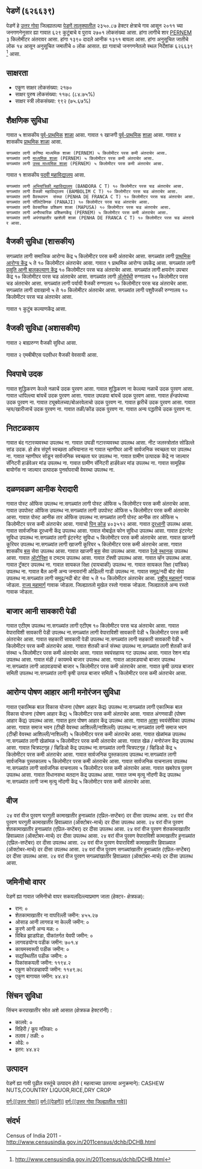{{माहितीचौकट भारतीय न्यायक्षेत्र
|प्रकार = गाव
|जनगणना २०११_स्थलनिर्देशांक=६२६६३९
|स्थानिक_नाव=पेडणें
|तालुका_नाव=पेडणें
|जिल्हा_नाव=उत्तर गोवा
|राज्य_नाव=गोंय
|विभाग=
|जिल्हा=[[उत्तर गोवा]]
|तालुका_नावे=[[पेडणें]]
|जवळचे_शहर=[[PERNEM]]
|अक्षांश=                                     
|रेखांश=                                                                                                                                               
|शोधक_स्थान=right
|क्षेत्रफळ_एकूण=२३.५१
|समुद्र सपाटीपासून उंची=
|लोकसंख्या_एकूण=२७०१                                                                                                                                                                                                                       
|लोकसंख्या_वर्ष=२०११
|लोकसंख्या_घनता=११४
|लोकसंख्या_पुरुष=१३९०
|लोकसंख्या_स्त्री=१३११
|लिंग_गुणोत्तर=९४३
|अधिकृत_भाषा=[[कोंकणी, मराठी]]
}}                                                                                                                                                                                                                                                                                                                                                                                                                                                                                                                                                                                                                                                                                                                                                                                                                                                                                                                                                                                                                                                                                                                                                                                                                                                                                                                                                                                                                                            

== पेडणें (६२६६३९) ==
      
पेडणें हे [[उत्तर गोवा जिल्हा  | उत्तर गोवा]] जिल्ह्यातल्या [[पेडणें | पेडणें तालुक्यातील]] २३५०.८७ हेक्टर क्षेत्राचे गाव आसून २०११ च्या जनगणनेनुसार ह्या गावात ६२९ कुटुंबाचे व पुराय २७०१ लोकसंख्या आसा. हांगा लागीचे शार [[PERNEM]] ३ किलोमीटर अंतरावर आसा. हांगा १३९० दादले आनीक १३११ बायला आसा. हांगा अनुसूचित जातीचे लोक १४ आसून अनुसूचित जमातीचे ० लोक आसात. ह्या गावाचो जनगणनेतलो स्थल निर्देशांक ६२६६३९  <ref>http://www.censusindia.gov.in/2011census/dchb/DCHB.html</ref> आसा.


== साक्षरता ==  
* एकूण  साक्षर  लोकसंख्या: २१७०
* साक्षर पुरुष लोकसंख्या: ११७८ (८४.७५%)
* साक्षर स्त्री लोकसंख्या: ९९२ (७५.६७%)


== शैक्षणिक सुविधा ==  
गावात ५ शासकीय [[पूर्व प्राथमिक शिक्षण|पूर्व-प्राथमिक]] [[शाळा]] आसा. ﻿गावात १ खाजगी [[पूर्व प्राथमिक शिक्षण|पूर्व-प्राथमिक]] [[शाळा]] आसा.
गावात ४ शासकीय [[प्राथमिक शाळा]] आसा. 
 सगळ्यांत लागी कनिष्ठ माध्यमिक शाळा (PERNEM) ५ किलोमीटर परस कमी अंतराचेर आसा.
 सगळ्यांत लागी [[माध्यमिक शाळा]] (PERNEM) ५ किलोमीटर परस कमी अंतराचेर आसा.
 सगळ्यांत लागी [[उच्च माध्यमिक शिक्षण|उच्च माध्यमिक शाळा]] (PERNEM) ५ किलोमीटर परस कमी अंतराचेर आसा.
﻿गावात १ शासकीय [[महाविद्यालय|पदवी महाविद्यालय]] आसा. 
 सगळ्यांत लागी [[अभियांत्रिकी|अभियांत्रिकी महाविद्यालय]] (BANDORA C T) १० किलोमीटर परस चड अंतराचेर आसा.
 सगळ्यांत लागी वैजकी महाविद्यालय (BAMBOLIM C T) १० किलोमीटर परस चड अंतराचेर आसा.
 सगळ्यांत लागी वैवस्थापन  संस्था (PENHA DE FRANCA C T) १० किलोमीटर परस चड अंतराचेर आसा.
 सगळ्यांत लागी पॉलिटेक्निक (PANAJI) १० किलोमीटर परस चड अंतराचेर आसा.
 सगळ्यांत लागी वेवसायिक प्रशिक्षण शाळा (MAPUSA) १० किलोमीटर परस चड अंतराचेर आसा.
 सगळ्यांत लागी अनौपचारिक प्रशिक्षणकेंद्र (PERNEM) ५ किलोमीटर परस कमी अंतराचेर आसा.
 सगळ्यांत लागी अपंगांखातीर खाशेली शाळा (PENHA DE FRANCA C T) १० किलोमीटर परस चड अंतराचेर आसा.
 


== वैजकी सुविधा (शासकीय) ==
सगळ्यांत लागी समाजिक आरोग्य केंद्र ५ किलोमीटर परस कमी अंतराचेर आसा.
सगळ्यांत लागी [[प्राथमिक आरोग्य केंद्र]] ५ ते १० किलोमीटर अंतराचेर आसा.
﻿गावात १ प्राथमिक आरोग्य उपकेंद्र आसा.
सगळ्यांत लागी [[प्रसूती| प्रसूति आनी बालकल्याण केंद्र]] १० किलोमीटर परस चड अंतराचेर आसा.
सगळ्यांत लागी क्षयरोग उपचार केंद्र १० किलोमीटर परस चड अंतराचेर आसा.
सगळ्यांत लागी [[अॅलोपॅथी|अ‍ॅलोपॅथी]] रुग्णालय १० किलोमीटर परस चड अंतराचेर आसा.
सगळ्यांत लागी पर्यायी वैजकी रुग्णालय १० किलोमीटर परस चड अंतराचेर आसा.
सगळ्यांत लागी दवाखानो ५ ते १० किलोमीटर अंतराचेर आसा.
सगळ्यांत लागी पशुवैजकी रुग्णालय १० किलोमीटर परस चड अंतराचेर आसा.

﻿गावात १ कुटुंब कल्याणकेंद्र आसा.                  
                                                      

== वैजकी सुविधा (अशासकीय) ==
गावात २ बाह्यरुग्ण वैजकी सुविधा आसा.


गावात २ एमबीबीएस पदवीधर वैजकी वेवसायी आसा.




                                                                        


== पिवपाचे उदक ==
गावात शुद्धिकरण केल्ले नळाचें उदक पुरवण आसा.
गावात शुद्धिकरण ना केल्ल्या नळाचें उदक पुरवण आसा.
गावात धापिल्ल्या बांयचें उदक पुरवण आसा.
गावात उघडया बांयचें उदक पुरवण आसा.
गावात हॅन्डपंपच्या उदक पुरवण ना. 
गावात ट्यूबवेलच्या/बोअरवेलाचो उदक पुरवण ना. 
गावात झरीचें उदक पुरवण आसा.
गावात न्हय/खारीजाचें उदक पुरवण ना. 
गावात तळी/कोंड उदक पुरवण ना. 
गावात अन्य पद्धतीचे उदक पुरवण ना. 


== नितटळकाय ==
गावात बंद गटारव्यवस्था उपलब्ध ना.
गावात उघडी गटारव्यवस्था उपलब्ध आसा.
नीट जलस्त्रोतांत सोडिल्ले सांड उदक.
हो क्षेत्र संपूर्ण स्वच्छता अभियानात ना
गावात न्हाणीघर आनी सार्वजनिक स्वच्छता घर उपलब्ध ना.
गावात न्हाणीघर सोडून सार्वजनिक स्वच्छता घर उपलब्ध ना.
गावात ग्रामीण उत्पादक केंद्रे ना जाल्यार सॅनिटरी हार्डवेअर मांड उपलब्ध ना.
गावात ग्रामीण सॅनिटरी हार्डवेअर मांड उपलब्ध ना.
गावात सामूहिक बायोगॅस ना जाल्यार उत्पादक पुनर्वापराची वेवस्था उपलब्ध ना.


== दळणवळण आनीक येरादारी ==
गावात पोस्ट ऑफिस उपलब्ध ना.सगळ्यांत लागी पोस्ट ऑफिस ५ किलोमीटर परस कमी अंतराचेर आसा.
गावात उपपोस्ट ऑफिस उपलब्ध ना.सगळ्यांत लागी उपपोस्ट ऑफिस ५ किलोमीटर परस कमी अंतराचेर आसा.
गावात पोस्ट आनीक तार ऑफिस उपलब्ध ना.सगळ्यांत लागी पोस्ट आनीक तार ऑफिस ५ किलोमीटर परस कमी अंतराचेर आसा.
गावाचो [[पिन कोड]] ४०३५१२  आसा.
गावात [[दूरध्वनी]] उपलब्ध आसा. 
गावात सार्वजनिक दूरध्वनी केंद्र उपलब्ध आसा. 
गावात मोबाईल फोन सुविधा उपलब्ध आसा. 
गावात इंटरनेट सुविधा उपलब्ध ना.सगळ्यांत लागी इंटरनेट सुविधा ५ किलोमीटर परस कमी अंतराचेर आसा.
गावात खाजगी कूरियर उपलब्ध ना.सगळ्यांत लागी खाजगी कूरियर ५ किलोमीटर परस कमी अंतराचेर आसा.
गावात शासकीय [[बस]] सेवा उपलब्ध आसा. 
गावात खाजगी [[बस]] सेवा उपलब्ध आसा. 
गावात [[रेल्वे स्थानक]] उपलब्ध आसा. 
गावात [[ऑटोरिक्षा]] व टमटम उपलब्ध आसा. 
गावात टॅक्सी उपलब्ध आसा. 
गावात व्हॅन उपलब्ध आसा. 
गावात ट्रॅक्टर उपलब्ध ना. 
गावात सायकल रिक्षा (पायचाकी) उपलब्ध ना. 
गावात सायकल रिक्षा (यांत्रिक) उपलब्ध ना. 
गावात बैल आनी अन्य जनावरांनी ओढिल्ली गाडी उपलब्ध ना. 
गावात समुद्र/नदी बोट सेवा उपलब्ध ना.सगळ्यांत लागी समुद्र/नदी बोट सेवा ५ ते १० किलोमीटर अंतराचेर आसा.
[[राष्ट्रीय महामार्ग]] गावाक जोडला. 
[[राज्य महामार्ग (भारत)|राज्य महामार्ग]] गावाक जोडला. 
जिल्ह्यातलो मुखेल रस्तो गावाक जोडला. 
जिल्ह्यातलो अन्य रस्तो गावाक जोडला. 
  
  
  
  
  


== बाजार आनी सावकारी पेडी ==
गावात एटीएम उपलब्ध ना.सगळ्यांत लागी एटीएम १० किलोमीटर परस चड अंतराचेर आसा.
गावात वेपाराविशी सावकारी पेडी उपलब्ध ना.सगळ्यांत लागी वेपाराविशी सावकारी पेडी ५ किलोमीटर परस कमी अंतराचेर आसा.
गावात सहकारी सावकारी पेडी उपलब्ध ना.सगळ्यांत लागी सहकारी सावकारी पेडी ५ किलोमीटर परस कमी अंतराचेर आसा.
गावात शेतकी कर्ज संस्था उपलब्ध ना.सगळ्यांत लागी शेतकी कर्ज संस्था ५ किलोमीटर परस कमी अंतराचेर आसा.
गावात स्वयंसहाय्य गट उपलब्ध आसा. 
गावात रेशन मांड उपलब्ध आसा. 
गावात मंडी / कायमचे बाजार उपलब्ध आसा. 
गावात आठवडयाचो बाजार उपलब्ध ना.सगळ्यांत लागी आठवडयाचो बाजार ५ किलोमीटर परस कमी अंतराचेर आसा.
गावात कृषी उत्पन्न बाजार समिती उपलब्ध ना.सगळ्यांत लागी कृषी उत्पन्न बाजार समिती ५ किलोमीटर परस कमी अंतराचेर आसा.


== आरोग्य पोषण आहार आनी मनोरंजन सुविधा ==
गावात एकात्मिक बाल विकास योजना (पोषण आहार केंद्र) उपलब्ध ना.सगळ्यांत लागी एकात्मिक बाल विकास योजना (पोषण आहार केंद्र) ५ किलोमीटर परस कमी अंतराचेर आसा.
गावात अंगणवाडी (पोषण आहार केंद्र) उपलब्ध आसा. 
गावात इतर पोषण आहार केंद्र उपलब्ध आसा. 
गावात [[आरोग्य|आशा]] स्वयंसेविका उपलब्ध आसा. 
गावात समाज भवन (टीव्ही वेवस्था आशिल्ली/नाशिल्ली) उपलब्ध ना.सगळ्यांत लागी समाज भवन (टीव्ही वेवस्था आशिल्ली/नाशिल्ली) ५ किलोमीटर परस कमी अंतराचेर आसा.
गावात खेळांमळ उपलब्ध ना.सगळ्यांत लागी खेळांमळ ५ किलोमीटर परस कमी अंतराचेर आसा.
गावात खेळ / मनोरंजन केंद्र उपलब्ध आसा. 
गावात चित्रपटगृह / व्हिडिओ केंद्र उपलब्ध ना.सगळ्यांत लागी चित्रपटगृह / व्हिडिओ केंद्र ५ किलोमीटर परस कमी अंतराचेर आसा.
गावात सार्वजनिक पुस्तकालय उपलब्ध ना.सगळ्यांत लागी सार्वजनिक पुस्तकालय ५ किलोमीटर परस कमी अंतराचेर आसा.
गावात सार्वजनिक वाचनालय उपलब्ध ना.सगळ्यांत लागी सार्वजनिक वाचनालय ५ किलोमीटर परस कमी अंतराचेर आसा.
गावात खबरेपत्र पुरवण उपलब्ध आसा. 
गावात विधानसभा मतदान केंद्र उपलब्ध आसा. 
गावात जन्म मृत्यु नोंदणी केंद्र उपलब्ध ना.सगळ्यांत लागी जन्म मृत्यु नोंदणी केंद्र ५ किलोमीटर परस कमी अंतराचेर आसा.


== वीज ==
२४ वरां वीज पुरवण घरगुती कामाखातीर हुनाळ्यांत (एप्रिल-सप्टेंबर) दर दीसा उपलब्ध आसा.
२४ वरां वीज पुरवण घरगुती कामाखातीर हिवाळ्यात (ऑक्टोबर-मार्च) दर दीसा उपलब्ध आसा.
२४ वरां वीज पुरवण शेतकामाखातीर हुनाळ्यांत (एप्रिल-सप्टेंबर) दर दीसा उपलब्ध आसा.
२४ वरां वीज पुरवण शेतकामाखातीर हिवाळ्यात (ऑक्टोबर-मार्च) दर दीसा उपलब्ध आसा.
२४ वरां वीज पुरवण वेपाराविशी कामाखातीर हुनाळ्यांत (एप्रिल-सप्टेंबर) दर दीसा उपलब्ध आसा.
२४ वरां वीज पुरवण वेपाराविशी कामाखातीर हिवाळ्यात (ऑक्टोबर-मार्च) दर दीसा उपलब्ध आसा.
२४ वरां वीज पुरवण सगळ्यांखातीर हुनाळ्यांत (एप्रिल-सप्टेंबर) दर दीसा उपलब्ध आसा.
२४ वरां वीज पुरवण सगळ्यांखातीर हिवाळ्यात (ऑक्टोबर-मार्च) दर दीसा उपलब्ध आसा.


== जमिनीचो वापर ==
पेडणें ह्या गावात जमिनीचो वापर सकयलदिल्ल्याप्रमाण जाता (हेक्टर- क्षेत्रफळ):
* रान: ०
* शेतकामाखातीर ना वापरिल्ली जमीन: ४५५.२७
* ओसाड आनी लागवड ना केल्ली जमीन: ०
* कुरणे आनी अन्य मळ: ०
* विबिन्न झाडांपेडा, पीकांतर्गत येवपी जमीन: ०
* लागवडयोग्य पडीक जमीन: ७०१.४
* कायमस्वरूपी पडीक जमीन: ०
* सद्यस्थितींत पडीक जमीन: ०
* पिकांसकयली जमीन: ११९४.२
* एकूण कोरडव्हावपी जमीन: ११४९.७८
* एकूण बागायत जमीन: ४४.४२


== सिंचन सुविधा ==
सिंचन करपाखातीर स्रोत अशे आसात (क्षेत्रफळ हेक्टरांनी) :
* कालवे: ०
* विहिरी / कूप नलिका: ०
* तलाव / तळी: ०
* ओढे: ०
* इतर: ४४.४२


== उत्पादन ==
पेडणें ह्या गावी पुढील वस्तूंचे उत्पादन होते ( महत्वाच्या उतरत्या अनुक्रमाने): CASHEW NUTS,COUNTRY LIQUOR,RICE,DRY CROP


[[वर्ग:[[उत्तर गोवा]]]]
[[वर्ग:[[पेडणें]]]]
[[वर्ग:[[उत्तर गोवा जिल्ह्यातील गावे]]]]


== संदर्भ ==
Census of India 2011 - http://www.censusindia.gov.in/2011census/dchb/DCHB.html 


